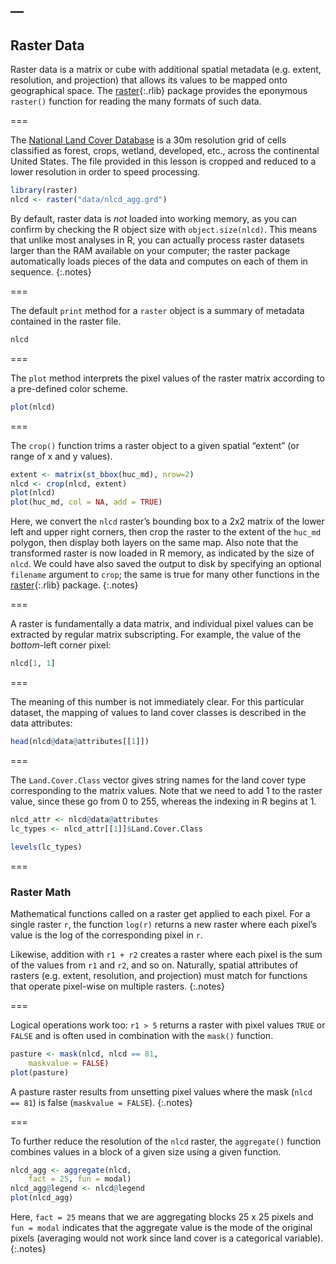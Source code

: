 ---
---

## Raster Data

Raster data is a matrix or cube with additional spatial metadata (e.g. extent,
resolution, and projection) that allows its values to be mapped onto geographical
space. The [raster](){:.rlib} package provides the eponymous `raster()` function
for reading the many formats of such data.

===

The [National Land Cover Database](http://www.mrlc.gov) is a 30m resolution grid
of cells classified as forest, crops, wetland, developed, etc., across the continental
United States.
The file provided in this lesson is cropped and reduced to a lower resolution in
order to speed processing.

```r
library(raster)
nlcd <- raster("data/nlcd_agg.grd")
```

By default, raster data is *not* loaded into working memory, as you can confirm
by checking the R object size with `object.size(nlcd)`. This means that unlike
most analyses in R, you can actually process raster datasets larger than the RAM
available on your computer; the raster package automatically loads pieces of the
data and computes on each of them in sequence.
{:.notes}

===

The default `print` method for a `raster` object is a summary of metadata contained
in the raster file.

```r
nlcd
```

===

The `plot` method interprets the pixel values of the raster matrix according to a
pre-defined color scheme.

```r
plot(nlcd)
```

===

The `crop()` function trims a raster object to a given spatial "extent" (or
range of x and y values).

```r
extent <- matrix(st_bbox(huc_md), nrow=2)
nlcd <- crop(nlcd, extent)
plot(nlcd)
plot(huc_md, col = NA, add = TRUE)
```

Here, we convert the `nlcd` raster's bounding box to a 2x2 matrix of the lower left
and upper right corners, then crop the raster
to the extent of the `huc_md` polygon, then display both layers on the same map.
Also note that the transformed raster is now loaded in R memory, as indicated by
the size of `nlcd`. We could have also saved the output to disk by specifying an
optional `filename` argument to `crop`; the same is true for many other
functions in the [raster](){:.rlib} package.
{:.notes}

===

A raster is fundamentally a data matrix, and individual pixel values can be
extracted by regular matrix subscripting. For example, the value of
the _bottom_-left corner pixel:

```r
nlcd[1, 1]
```

===

The meaning of this number is not immediately clear. For this particular
dataset, the mapping of values to land cover classes is described in the data
attributes:

```r
head(nlcd@data@attributes[[1]])
```

===

The `Land.Cover.Class` vector gives string names for the land cover type
corresponding to the matrix values. Note that we need to add 1 to the raster
value, since these go from 0 to 255, whereas the indexing in R begins at 1.

```r
nlcd_attr <- nlcd@data@attributes 
lc_types <- nlcd_attr[[1]]$Land.Cover.Class
```
```r
levels(lc_types)
```

===

### Raster Math

Mathematical functions called on a raster get applied to each pixel. For a
single raster `r`, the function `log(r)` returns a new raster where each pixel's
value is the log of the corresponding pixel in `r`.

Likewise, addition with `r1 + r2` creates a raster where each pixel is the sum of the
values from `r1` and `r2`, and so on. Naturally, spatial attributes of rasters
(e.g. extent, resolution, and projection) must match for functions that operate
pixel-wise on multiple rasters.
{:.notes}

===

Logical operations work too: `r1 > 5` returns a raster with pixel values `TRUE`
or `FALSE` and is often used in combination with the `mask()` function.

```r
pasture <- mask(nlcd, nlcd == 81,
    maskvalue = FALSE)
plot(pasture)
```

A pasture raster results from unsetting pixel values where the mask (`nlcd == 81`)
is false (`maskvalue = FALSE`).
{:.notes}

===

To further reduce the resolution of the `nlcd` raster, the `aggregate()`
function combines values in a block of a given size using a given function.

```r
nlcd_agg <- aggregate(nlcd,
    fact = 25, fun = modal)
nlcd_agg@legend <- nlcd@legend
plot(nlcd_agg)
```

Here, `fact = 25` means that we are aggregating blocks 25 x 25 pixels and `fun =
modal` indicates that the aggregate value is the mode of the original pixels
(averaging would not work since land cover is a categorical variable).
{:.notes}

